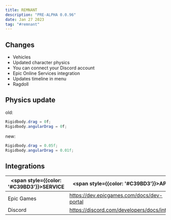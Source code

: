 ```yaml
---
title: REMNANT
description: "PRE-ALPHA 0.0.96"
date: Jan 27 2023
tag: "#remnant"
---
```


## Changes
- Vehicles
- Updated character physics
- You can connect your Discord account
- Epic Online Services integration 
- Updates timeline in menu
- Ragdoll

## Physics update
old:
```csharp
Rigidbody.drag = 0f;
Rigidbody.angularDrag = 0f;
```

new:
```csharp
Rigidbody.drag = 0.05f;
Rigidbody.angularDrag = 0.01f;
```

## Integrations

| <span style={{color: '#C39BD3'}}>SERVICE</span> | <span style={{color: '#C39BD3'}}>API</span> |
| ------ | ------ |
| Epic Games | https://dev.epicgames.com/docs/dev-portal|
| Discord | https://discord.com/developers/docs/intro |